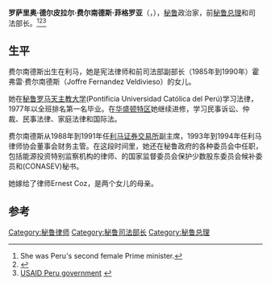 {{spanish name|Fernández|Figueroa}}
{{Infobox Officeholder
|name        = 罗萨里奥·费尔南德斯<br>Rosario Fernández
|image       = ROSARIO FERNANDEZ02.jpg
|office      = [[秘鲁总理|秘鲁总理]]
|president   = [[阿兰·加西亚|阿兰·加西亚]]
|term_start  = 2011年3月19日
|term_end    = 2011年7月28日
|predecessor = [[何塞·陈|何塞·陈]]
|successor   = [[萨洛蒙·莱尔纳·吉蒂斯|萨洛蒙·莱尔纳·吉蒂斯]]
|office2      = 司法部长
|president2   = [[阿兰·加西亚|阿兰·加西亚]]
|term_start2  = 2010年9月14日
|term_end2    = 2011年7月28日
|predecessor2 = [[维克托·加西亚·托马|维克托·加西亚·托马]]
|successor2   = [[弗朗西斯科·埃吉古伦·普雷利|弗朗西斯科·埃吉古伦·普雷利]]
|term_start3  = 2007年12月20日
|term_end3    = 2009年7月11日
|predecessor3 = [[马里亚·萨瓦拉·瓦利亚达雷斯|马里亚·萨瓦拉·瓦利亚达雷斯]]
|successor3   = [[奥雷利奥·帕斯托尔|奥雷利奥·帕斯托尔]]
|birth_date  = {{birth year and age|1955}}
|birth_place = [[秘鲁|秘鲁]][[利马|利马]]
|death_date  = 
|death_place = 
|party       = [[独立人士|独立人士]]
|alma_mater  = [[秘鲁罗马天主教大学|秘鲁罗马天主教大学]]
|profession  = [[律师|律师]]
|religion    = [[罗马天主教|罗马天主教]]
}}
'''罗萨里奥·德尔皮拉尔·费尔南德斯·菲格罗亚'''（{{lang|es|Rosario Del Pilar Fernández Figueroa}}，{{bd|1955年}}），[[秘鲁|秘鲁]]政治家，前[[秘鲁总理|秘鲁总理]]和司法部长。<ref>
She was Peru's second female Prime minister.{{cite news |title=Peruvian president swears in new prime minister |author= |url=http://www.andina.com.pe/Ingles/Noticia.aspx?Id=gyK2DAZtSU0= |newspaper=Andina |date=19 March 2011 |accessdate=21 March 2011 |deadurl=yes |archiveurl=https://web.archive.org/web/20120117230037/http://www.andina.com.pe/Ingles/Noticia.aspx?Id=gyK2DAZtSU0= |archivedate=2012年1月17日 }}</ref><ref>{{Cite web |url=http://www.diplomatie.gouv.fr/fr/pays-zones-geo_833/perou_501/presentation-du-perou_1264/composition-du-gouvernement_2612.html |title=French diplomacy website |accessdate=2014-03-31 |archive-date=2012-10-06 |archive-url=https://web.archive.org/web/20121006180545/http://www.diplomatie.gouv.fr/fr/pays-zones-geo_833/perou_501/presentation-du-perou_1264/composition-du-gouvernement_2612.html |dead-url=no }}</ref><ref>[http://www.usaid.gov/pe/government.htm USAID Peru government] {{webarchive|url=https://web.archive.org/web/20111018044856/http://www.usaid.gov/pe/government.htm |date=2011-10-18 }}</ref>

==生平==
费尔南德斯出生在利马，她是宪法律师和前司法部副部长（1985年到1990年）霍弗雷·费尔南德斯（Joffre Fernandez Veldivieso）的女儿。

她在[[秘鲁罗马天主教大学|秘鲁罗马天主教大学]](Pontificia Universidad Católica del Perú)学习法律，1977年以全班排名第一名毕业。在[[华盛顿特区|华盛顿特区]]她继续进修，学习民事诉讼、仲裁、民事法律、家庭法律和国际法。

费尔南德斯从1988年到1991年任[[利马证券交易所|利马证券交易所]]副主席，1993年到1994年任利马律师协会董事会财务主管。在这段时间里，她还在秘鲁政府的各种委员会中任职，包括能源投资特别监察机构的律师、的国家监督委员会保护少数股东委员会候补委员和(CONASEV)秘书。

她嫁给了律师Ernest Coz，是两个女儿的母亲。

==参考==
{{reflist}}

{{s-start}}
{{s-off}}
{{s-bef|before=[[马里亚·萨瓦拉·瓦利亚达雷斯|马里亚·萨瓦拉·瓦利亚达雷斯]]<br>(María Zavala Valladares)}}
{{s-ttl|title=秘鲁司法部长|years=2008–2009}}
{{s-aft|after=[[奥雷利奥·帕斯托尔|奥雷利奥·帕斯托尔]]<br>(Aurelio Pastor)}}
{{s-break}}
{{s-bef|before=[[维克托·加西亚·托马|维克托·加西亚·托马]]<br>(Víctor García Toma)}}
{{s-ttl|title=秘鲁司法部长|years=2010–2011}}
{{s-aft|after=TBD}}
{{s-break}}
{{s-bef|before=[[何塞·陈|何塞·陈]]}}
{{s-ttl|title=[[秘鲁总理|秘鲁总理]]|years=2011}}
{{s-aft|after=[[萨洛蒙·莱尔纳·吉蒂斯|萨洛蒙·莱尔纳·吉蒂斯]]}}
{{s-end}}


{{DEFAULTSORT:Fernandez, Rosario}}

[[Category:秘鲁律师|Category:秘鲁律师]]
[[Category:秘鲁司法部长|Category:秘鲁司法部长]]
[[Category:秘鲁总理|Category:秘鲁总理]]